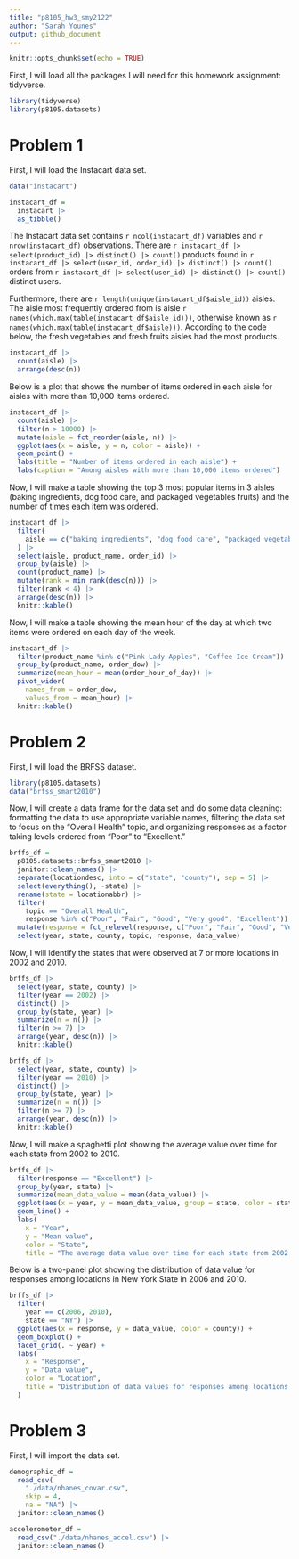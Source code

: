 ```yaml
---
title: "p8105_hw3_smy2122"
author: "Sarah Younes"
output: github_document
---
```


```r
knitr::opts_chunk$set(echo = TRUE)
```

First, I will load all the packages I will need for this homework assignment: tidyverse.

```r
library(tidyverse)
library(p8105.datasets)
```

# Problem 1

First, I will load the Instacart data set.

```r
data("instacart")

instacart_df =
  instacart |>
  as_tibble()
```

The Instacart data set contains `r ncol(instacart_df)` variables and `r nrow(instacart_df)` observations. There are `r instacart_df |> select(product_id) |> distinct() |> count()` products found in `r instacart_df |> select(user_id, order_id) |> distinct() |> count()` orders from `r instacart_df |> select(user_id) |> distinct() |> count()` distinct users.

Furthermore, there are `r length(unique(instacart_df$aisle_id))` aisles. The aisle most frequently ordered from is aisle `r names(which.max(table(instacart_df$aisle_id)))`, otherwise known as `r names(which.max(table(instacart_df$aisle)))`. According to the code below, the fresh vegetables and fresh fruits aisles had the most products.

```r
instacart_df |>
  count(aisle) |>
  arrange(desc(n))
```

Below is a plot that shows the number of items ordered in each aisle for aisles with more than 10,000 items ordered.

```r
instacart_df |>
  count(aisle) |>
  filter(n > 10000) |>
  mutate(aisle = fct_reorder(aisle, n)) |>
  ggplot(aes(x = aisle, y = n, color = aisle)) +
  geom_point() +
  labs(title = "Number of items ordered in each aisle") +
  labs(caption = "Among aisles with more than 10,000 items ordered")
```

Now, I will make a table showing the top 3 most popular items in 3 aisles (baking ingredients, dog food care, and packaged vegetables fruits) and the number of times each item was ordered.

```r
instacart_df |>
  filter(
    aisle == c("baking ingredients", "dog food care", "packaged vegetables fruits")
  ) |>
  select(aisle, product_name, order_id) |>
  group_by(aisle) |> 
  count(product_name) |> 
  mutate(rank = min_rank(desc(n))) |> 
  filter(rank < 4) |> 
  arrange(desc(n)) |>
  knitr::kable()
```

Now, I will make a table showing the mean hour of the day at which two items were ordered on each day of the week.

```r
instacart_df |>
  filter(product_name %in% c("Pink Lady Apples", "Coffee Ice Cream")) |>
  group_by(product_name, order_dow) |>
  summarize(mean_hour = mean(order_hour_of_day)) |>
  pivot_wider(
    names_from = order_dow, 
    values_from = mean_hour) |>
  knitr::kable()
```

# Problem 2

First, I will load the BRFSS dataset.

```r
library(p8105.datasets)
data("brfss_smart2010")
```

Now, I will create a data frame for the data set and do some data cleaning: formatting the data to use appropriate variable names, filtering the data set to focus on the "Overall Health" topic, and organizing responses as a factor taking levels ordered from "Poor" to "Excellent."

```r
brffs_df =
  p8105.datasets::brfss_smart2010 |>
  janitor::clean_names() |>
  separate(locationdesc, into = c("state", "county"), sep = 5) |>
  select(everything(), -state) |>
  rename(state = locationabbr) |>
  filter(
    topic == "Overall Health",
    response %in% c("Poor", "Fair", "Good", "Very good", "Excellent")) |>
  mutate(response = fct_relevel(response, c("Poor", "Fair", "Good", "Very good", "Excellent"))) |>
  select(year, state, county, topic, response, data_value)
```

Now, I will identify the states that were observed at 7 or more locations in 2002 and 2010.

```r
brffs_df |>
  select(year, state, county) |>
  filter(year == 2002) |>
  distinct() |>
  group_by(state, year) |>
  summarize(n = n()) |>
  filter(n >= 7) |>
  arrange(year, desc(n)) |>
  knitr::kable()

brffs_df |>
  select(year, state, county) |>
  filter(year == 2010) |>
  distinct() |>
  group_by(state, year) |>
  summarize(n = n()) |>
  filter(n >= 7) |>
  arrange(year, desc(n)) |>
  knitr::kable()
```

Now, I will make a spaghetti plot showing the average value over time for each state from 2002 to 2010.

```r
brffs_df |>
  filter(response == "Excellent") |>
  group_by(year, state) |>
  summarize(mean_data_value = mean(data_value)) |>
  ggplot(aes(x = year, y = mean_data_value, group = state, color = state)) +
  geom_line() +
  labs(
    x = "Year",
    y = "Mean value",
    color = "State",
    title = "The average data value over time for each state from 2002 to 2010")
```

Below is a two-panel plot showing the distribution of data value for responses among locations in New York State in 2006 and 2010.

```r
brffs_df |>
  filter(
    year == c(2006, 2010),
    state == "NY") |>
  ggplot(aes(x = response, y = data_value, color = county)) +
  geom_boxplot() +
  facet_grid(. ~ year) +
  labs(
    x = "Response",
    y = "Data value",
    color = "Location",
    title = "Distribution of data values for responses among locations in New York State in 2006 and 2010"
  )
```

# Problem 3

First, I will import the data set.

```r
demographic_df =
  read_csv(
    "./data/nhanes_covar.csv",
    skip = 4,
    na = "NA") |>
  janitor::clean_names()

accelerometer_df =
  read_csv("./data/nhanes_accel.csv") |>
  janitor::clean_names()
```